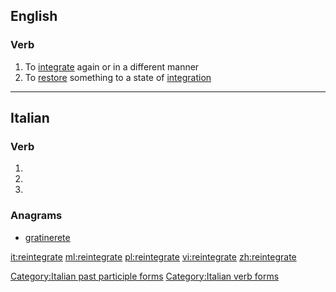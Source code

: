 ==English==

===Verb===
{{en-verb|reintegrat|ing}}

# To [[integrate]] again or in a different manner
# To [[restore]] something to a state of [[integration]]

----

==Italian==

===Verb===
{{head|it|verb form}}

# {{conjugation of|reintegrare||2|p|pres|ind|lang=it}}
# {{conjugation of|reintegrare||2|p|imp|lang=it}}
# {{feminine plural of|reintegrato|lang=it}}

===Anagrams===
* [[gratinerete#Italian|gratinerete]]

[[Category:Italian past participle forms]]
[[Category:Italian verb forms]]

[[it:reintegrate]]
[[ml:reintegrate]]
[[pl:reintegrate]]
[[vi:reintegrate]]
[[zh:reintegrate]]